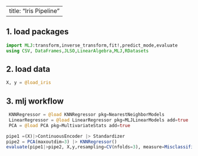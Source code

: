 
---
title: "Iris Pipeline"
---



## 1. load packages

```julia
import MLJ:transform,inverse_transform,fit!,predict_mode,evaluate
using CSV, DataFrames,JLSO,LinearAlgebra,MLJ,RDatasets
```

## 2. load data
```julia
X, y = @load_iris
```

## 3. mlj workflow
```julia
 KNNRegressor = @load KNNRegressor pkg=NearestNeighborModels
 LinearRegressor = @load LinearRegressor pkg=MLJLinearModels add=true
 PCA = @load PCA pkg=MultivariateStats add=true

pipe1 =(X)|>ContinuousEncoder |> Standardizer
pipe2 = PCA(maxoutdim=3) |> KNNRegressor()
evaluate(pipe1|>pipe2, X,y,resampling=CV(nfolds=3), measure=MisclassificationRate())
```